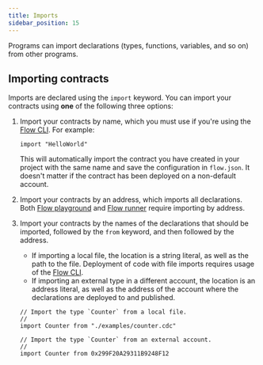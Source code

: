```yaml
---
title: Imports
sidebar_position: 15
---
```


Programs can import declarations (types, functions, variables, and so on) from other programs.

## Importing contracts

Imports are declared using the `import` keyword. You can import your contracts using **one** of the following three options:

1. Import your contracts by name, which you must use if you're using the [Flow CLI]. For example:

   ```cadence
   import "HelloWorld"
   ```

   This will automatically import the contract you have created in your project with the same name and save the configuration in `flow.json`. It doesn't matter if the contract has been deployed on a non-default account.

1. Import your contracts by an address, which imports all declarations. Both [Flow playground] and [Flow runner] require importing by address.

1. Import your contracts by the names of the declarations that should be imported, followed by the `from` keyword, and then followed by the address.

   - If importing a local file, the location is a string literal, as well as the path to the file. Deployment of code with file imports requires usage of the [Flow CLI].
   - If importing an external type in a different account, the location is an address literal, as well as the address of the account where the declarations are deployed to and published.

   ```cadence
   // Import the type `Counter` from a local file.
   //
   import Counter from "./examples/counter.cdc"

   // Import the type `Counter` from an external account.
   //
   import Counter from 0x299F20A29311B9248F12
   ```

<!-- Relative links. Will not render on the page -->

[Flow CLI]: https://developers.flow.com/tools/flow-cli/index.md
[Flow playground]: https://play.flow.com/
[Flow runner]: https://run.dnz.dev/
